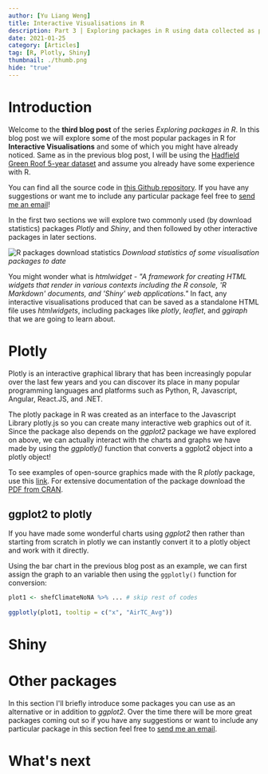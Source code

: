 ```yaml
---
author: [Yu Liang Weng]
title: Interactive Visualisations in R
description: Part 3 | Exploring packages in R using data collected as part of the EU funded 'Collaborative research and development of green roof system technology' project.
date: 2021-01-25
category: [Articles]
tag: [R, Plotly, Shiny]
thumbnail: ./thumb.png 
hide: "true"
---
```


# Introduction
Welcome to the **third blog post** of the series *Exploring packages in R*. In this blog post we will explore some of the most popular packages in R for **Interactive Visualisations** and some of which you might have already noticed. Same as in the <Link to="/blog/20/01/2021/Static-Visualisations-In-R">previous blog post</Link>, I will be using the [Hadfield Green Roof 5-year dataset](https://doi.org/10.15131/shef.data.11876736.v1) and assume you already have some experience with R.

You can find all the source code in [this Github repository](https://github.com/yld-weng/hadfield-green-roof). If you have any suggestions or want me to include any particular package feel free to [send me an email](mailto:y.weng@sheffield.ac.uk)!  



In the first two sections we will explore two commonly used (by download statistics) packages *Plotly* and *Shiny*, and then followed by other interactive packages in later sections.

![R packages download statistics](./stats.png)
*Download statistics of some visualisation packages to date*  


You might wonder what is *htmlwidget* - *"A framework for creating HTML widgets that render in various contexts including the R console, 'R Markdown' documents, and 'Shiny' web applications."* In fact, any interactive visualisations produced that can be saved as a standalone HTML file uses *htmlwidgets*, including packages like *plotly*, *leaflet*, and *ggiraph* that we are going to learn about.  


# Plotly
Plotly is an interactive graphical library that has been increasingly popular over the last few years and you can discover its place in many popular programming languages and platforms such as Python, R, Javascript, Angular, React.JS, and .NET.  
 
The plotly package in R was created as an interface to the Javascript Library plotly.js so you can create many interactive web graphics out of it. Since the package also depends on the *ggplot2* package we have explored on above, we can actually interact with the charts and graphs we have made by using the *ggplotly()* function that converts a ggplot2 object into a plotly object!    
 
To see examples of open-source graphics made with the R *plotly* package, use this [link](https://plotly.com/r/). For extensive documentation of the package download the [PDF from CRAN](https://cran.r-project.org/web/packages/plotly/plotly.pdf).  
 
## ggplot2 to plotly  
If you have made some wonderful charts using *ggplot2* then rather than starting from scratch in plotly we can instantly convert it to a plotly object and work with it directly.  
 
Using the bar chart in the previous blog post as an example, we can first assign the graph to an variable then using the `ggplotly()` function for conversion:
 
```r
plot1 <- shefClimateNoNA %>% ... # skip rest of codes
 
ggplotly(plot1, tooltip = c("x", "AirTC_Avg"))
```


# Shiny


# Other packages
In this section I'll briefly introduce some packages you can use as an alternative or in addition to *ggplot2*. Over the time there will be more great packages coming out so if you have any suggestions or want to include any particular package in this section feel free to [send me an email](mailto:y.weng@sheffield.ac.uk).



# What's next

